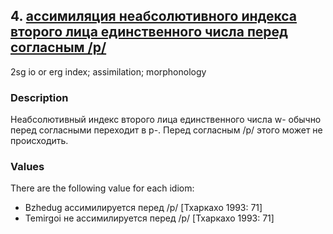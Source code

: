 ## 4. <a href =  'https://agricolamz.github.io/The_Circassian_Isoglosses_Database/4.html' target='_blank'>ассимиляция неабсолютивного индекса второго лица единственного числа перед согласным /p/</a>
2sg io or erg index; assimilation; morphonology

### Description

Неабсолютивный индекс второго лица единственного числа w- обычно перед согласными переходит в p-. Перед согласным /p/ этого может не происходить.

### Values
There are the following value for each idiom:

* Bzhedug  ассимилируется перед /p/ [Тхаркахо 1993: 71] 
* Temirgoi  не ассимилируется перед /p/ [Тхаркахо 1993: 71] 

